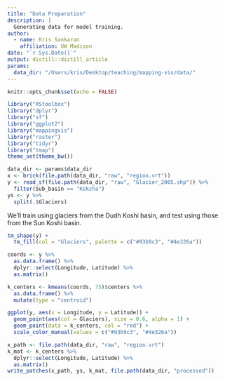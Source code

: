 ```yaml
---
title: "Data Preparation"
description: |
  Generating data for model training.
author:
  - name: Kris Sankaran
    affiliation: UW Madison
date: "`r Sys.Date()`"
output: distill::distill_article
params:
  data_dir: "/Users/kris/Desktop/teaching/mapping-vis/data/"
---
```


```r
knitr::opts_chunk$set(echo = FALSE)
```

```r
library("RStoolbox")
library("dplyr")
library("sf")
library("ggplot2")
library("mappingvis")
library("raster")
library("tidyr")
library("tmap")
theme_set(theme_bw())
```

```r
data_dir <- params$data_dir
x <- brick(file.path(data_dir, "raw", "region.vrt"))
y <- read_sf(file.path(data_dir, "raw", "Glacier_2005.shp")) %>%
  filter(Sub_basin == "Kokcha")
ys <- y %>%
  split(.$Glaciers)
```

We'll train using glaciers from the Dudh Koshi basin, and test using those from
the Sun Koshi basin.

```r
tm_shape(y) +
  tm_fill(col = "Glaciers", palette = c("#93b9c3", "#4e326a"))
```
```r
coords <- y %>%
  as.data.frame() %>%
  dplyr::select(Longitude, Latitude) %>%
  as.matrix()

k_centers <- kmeans(coords, 75)$centers %>%
  as.data.frame() %>%
  mutate(type = "centroid")

ggplot(y, aes(x = Longitude, y = Latitude)) +
  geom_point(aes(col = Glaciers), size = 0.6, alpha = 1) +
  geom_point(data = k_centers, col = "red") +
  scale_color_manual(values = c("#93b9c3", "#4e326a"))
```

```r
x_path <- file.path(data_dir, "raw", "region.vrt")
k_mat <- k_centers %>%
  dplyr::select(Longitude, Latitude) %>%
  as.matrix()
write_patches(x_path, ys, k_mat, file.path(data_dir, "processed"))
```
